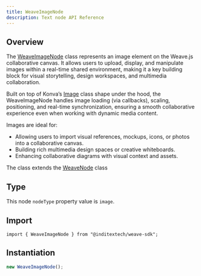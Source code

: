 ```yaml
---
title: WeaveImageNode
description: Text node API Reference
---
```


## Overview

The [WeaveImageNode](https://github.com/InditexTech/weavejs/blob/main/code/packages/sdk/src/nodes/image/image.ts)
class represents an image element on the Weave.js collaborative canvas. It allows users to upload, display, and
manipulate images within a real-time shared environment, making it a key building block for visual storytelling,
design workspaces, and multimedia collaboration.

Built on top of Konva’s [Image](https://konvajs.org/api/Konva.Image.html) class shape under the hood, the WeaveImageNode
handles image loading (via callbacks), scaling, positioning, and real-time synchronization, ensuring a smooth
collaborative experience even when working with dynamic media content.

Images are ideal for:

- Allowing users to import visual references, mockups, icons, or photos into a collaborative canvas.
- Building rich multimedia design spaces or creative whiteboards.
- Enhancing collaborative diagrams with visual context and assets.

The class extends the [WeaveNode](/docs/sdk/api-reference/nodes/node) class

## Type

This node `nodeType` property value is `image`.

## Import

```shell
import { WeaveImageNode } from "@inditextech/weave-sdk";
```

## Instantiation

```ts
new WeaveImageNode();
```
